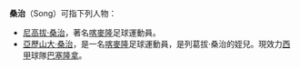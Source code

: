 '''桑治'''（Song）可指下列人物：

*[[尼高拔·桑治|尼高拔·桑治]]，著名[[喀麥隆|喀麥隆]]足球運動員。
*[[亚历山大·宋|亞歷山大·桑治]]，是一名[[喀麥隆|喀麥隆]]足球運動員，是列葛拔·桑治的姪兒。現效力[[西甲|西甲]]球隊[[巴塞隆拿足球會|巴塞隆拿]]。

{{消歧义|S|Cat=二字人名消歧义}}